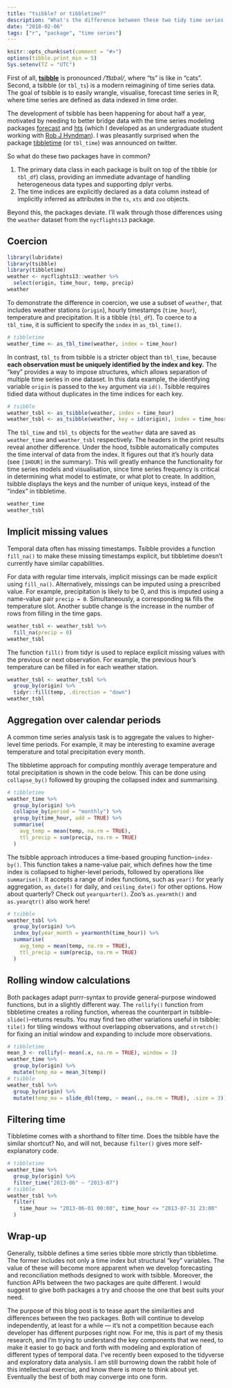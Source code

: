 ```yaml
---
title: "tsibble? or tibbletime?"
description: "What's the difference between these two tidy time series packages?"
date: "2018-02-06"
tags: ["r", "package", "time series"]
---
```


```r
knitr::opts_chunk$set(comment = "#>")
options(tibble.print_min = 5)
Sys.setenv(TZ = "UTC")
```

First of all, [**tsibble**](http://pkg.earo.me/tsibble/) is pronounced */ˈt͡sɪbəl/*, where "ts" is like in "cats". Second, a tsibble (or `tbl_ts`) is a modern reimagining of time series data. The goal of tsibble is to easily wrangle, visualise, forecast time series in R, where time series are defined as data indexed in time order.

The development of tsibble has been happening for about half a year, motivated by needing to better bridge data with the time series modeling packages [forecast](http://pkg.robjhyndman.com/forecast) and [hts](http://pkg.earo.me/hts/) (which I developed as an undergraduate student working with [Rob J Hyndman](https://robjhyndman.com)). I was pleasantly surprised when the package [tibbletime](https://github.com/business-science/tibbletime) (or `tbl_time`) was announced on twitter.

So what do these two packages have in common?

1. The primary data class in each package is built on top of the tibble (or `tbl_df`)  class, providing an immediate advantage of handling heterogeneous data types and supporting dplyr verbs. 
2. The time indices are explicitly declared as a data column instead of implicitly inferred as attributes in the `ts`, `xts` and `zoo` objects.

Beyond this, the packages deviate. I'll walk through those differences using the `weather` dataset from the `nycflights13` package.

## Coercion

```r
library(lubridate)
library(tsibble)
library(tibbletime)
weather <- nycflights13::weather %>% 
  select(origin, time_hour, temp, precip)
weather
```

To demonstrate the difference in coercion, we use a subset of `weather`, that includes weather stations (`origin`), hourly timestamps (`time_hour`), temperature and precipitation. It is a tibble (`tbl_df`). To coerce to a `tbl_time`, it is sufficient to specify the `index` in `as_tbl_time()`.

```r
# tibbletime
weather_time <- as_tbl_time(weather, index = time_hour)
```

In contrast, `tbl_ts` from tsibble is a stricter object than `tbl_time`, because **each observation must be uniquely identified by the index and key.** The "key" provides a way to impose structures, which allows separation of multiple time series in one dataset. In this data example, the identifying variable `origin` is passed to the `key` argument via `id()`. Tsibble requires tidied data without duplicates in the time indices for each key.

```r
# tsibble
weather_tsbl <- as_tsibble(weather, index = time_hour)
weather_tsbl <- as_tsibble(weather, key = id(origin), index = time_hour)
```

The `tbl_time` and `tbl_ts` objects for the `weather` data are saved as `weather_time` and `weather_tsbl` respectively. The headers in the print results reveal another difference. Under the hood, tsibble automatically computes the time interval of data from the index. It figures out that it's hourly data (see `[1HOUR]` in the summary). This will greatly enhance the functionality for time series models and visualisation, since time series frequency is critical in determining what model to estimate, or what plot to create. In addition, tsibble displays the keys and the number of unique keys, instead of the "index" in tibbletime.

```r
weather_time
weather_tsbl
```

## Implicit missing values

Temporal data often has missing timestamps. Tsibble provides a function `fill_na()` to make these missing timestamps explicit, but tibbletime doesn't currently have similar capabilities. 

For data with regular time intervals, implicit missings can be made explicit using `fill_na()`. Alternatively, missings can be imputed using a prescribed value. For example, precipitation is likely to be 0, and this is imputed using a name-value pair `precip = 0`. Simultaneously, a corresponding `NA` fills the temperature slot. Another subtle change is the increase in the number of rows from filling in the time gaps.

```r
weather_tsbl <- weather_tsbl %>%
  fill_na(precip = 0)
weather_tsbl
```

The function `fill()` from tidyr is used to replace explicit missing values with the previous or next observation. For example, the previous hour's temperature can be filled in for each weather station. 

```r
weather_tsbl <- weather_tsbl %>%
  group_by(origin) %>% 
  tidyr::fill(temp, .direction = "down")
weather_tsbl
```

<!-- `na.interp` would use linear interpolation. Is there a fill equivalent? This would give better results in this example. -->


## Aggregation over calendar periods

A common time series analysis task is to aggregate the values to higher-level time periods. For example, it may be interesting to examine average temperature and total precipitation every month. 

The tibbletime approach for computing monthly average temperature and total precipitation is shown in the code below. This can be done using `collapse_by()` followed by grouping the collapsed index and summarising.

```r
# tibbletime
weather_time %>% 
  group_by(origin) %>% 
  collapse_by(period = "monthly") %>% 
  group_by(time_hour, add = TRUE) %>% 
  summarise(
    avg_temp = mean(temp, na.rm = TRUE),
    ttl_precip = sum(precip, na.rm = TRUE)
  )
```

The tsibble approach introduces a time-based grouping function--`index-by()`. This function takes a name-value pair, which defines how the time index is collapsed to higher-level periods, followed by operations like `summarise()`. It accepts a range of index functions, such as `year()` for yearly aggregation, `as_date()` for daily, and `ceiling_date()` for other options. How about quarterly? Check out `yearquarter()`. Zoo's `as.yearmth()` and `as.yearqtr()` also work here!

```r
# tsibble
weather_tsbl %>%
  group_by(origin) %>%
  index_by(year_month = yearmonth(time_hour)) %>% 
  summarise(
    avg_temp = mean(temp, na.rm = TRUE),
    ttl_precip = sum(precip, na.rm = TRUE)
  )
```

## Rolling window calculations

Both packages adapt purrr-syntax to provide general-purpose windowed functions, but in a slightly different way. The `rollify()` function from tibbletime creates a rolling function, whereas the counterpart in tsibble--`slide()`--returns results. You may find two other variations useful in  tsibble: `tile()` for tiling windows without overlapping observations, and `stretch()` for fixing an initial window and expanding to include more observations.

```r
# tibbletime
mean_3 <- rollify(~ mean(.x, na.rm = TRUE), window = 3)
weather_time %>% 
  group_by(origin) %>% 
  mutate(temp_ma = mean_3(temp))
# tsibble
weather_tsbl %>% 
  group_by(origin) %>% 
  mutate(temp_ma = slide_dbl(temp, ~ mean(., na.rm = TRUE), .size = 3))
```

## Filtering time

Tibbletime comes with a shorthand to filter time. Does the tsibble have the similar shortcut? No, and will not, because `filter()` gives more self-explanatory code.

```r
# tibbletime
weather_time %>% 
  group_by(origin) %>% 
  filter_time("2013-06" ~ "2013-07")
# tsibble
weather_tsbl %>% 
  filter(
    time_hour >= "2013-06-01 00:00", time_hour <= "2013-07-31 23:00"
  )
```

## Wrap-up

Generally, tsibble defines a time series tibble more strictly than tibbletime. The former includes not only a time index but structural "key" variables. The value of these will become more apparent when we develop forecasting and reconciliation methods designed to work with tsibble. Moreover, the function APIs between the two packages are quite different. I would suggest to give both packages a try and choose the one that best suits your need.

The purpose of this blog post is to tease apart the similarities and differences between the two packages. Both will continue to develop independently, at least for a while --- it's not a competition because each developer has different purposes right now. For me, this is part of my thesis research, and I'm trying to understand the key components that we need, to make it easier to go back and forth with modeling and exploration of different types of temporal data. I've recently been exposed to the tidyverse and exploratory data analysis. I am still burrowing down the rabbit hole of this intellectual exercise, and know there is more to think about yet. Eventually the best of both may converge into one form.
